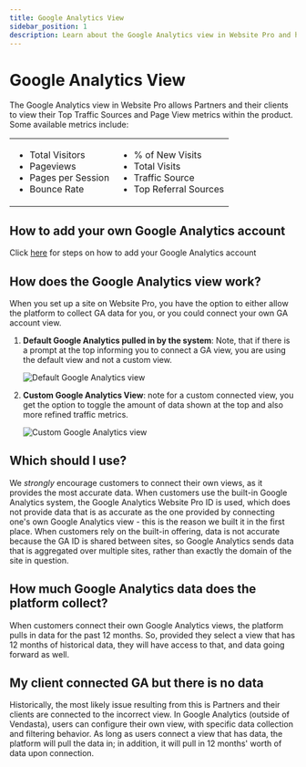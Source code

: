 ```yaml
---
title: Google Analytics View
sidebar_position: 1
description: Learn about the Google Analytics view in Website Pro and how it allows Partners and their clients to view their Top Traffic Sources and Page View metrics.
---
```


# Google Analytics View

The Google Analytics view in Website Pro allows Partners and their clients to view their Top Traffic Sources and Page View metrics within the product. Some available metrics include:

| | |
|---|---|
|<ul><li>Total Visitors</li><li>Pageviews</li><li>Pages per Session</li><li>Bounce Rate</li></ul>|<ul><li>% of New Visits</li><li>Total Visits</li><li>Traffic Source</li><li>Top Referral Sources</li></ul>|

## How to add your own Google Analytics account

Click [here](/vendasta-products/vendasta-products-website/article-4406961562007) for steps on how to add your Google Analytics account

## How does the Google Analytics view work?

When you set up a site on Website Pro, you have the option to either allow the platform to collect GA data for you, or you could connect your own GA account view.

1. **Default Google Analytics pulled in by the system**: Note, that if there is a prompt at the top informing you to connect a GA view, you are using the default view and not a custom view.
   
   ![Default Google Analytics view](./img/website-analytics/default-google-analytics.jpg)

2. **Custom Google Analytics View**: note for a custom connected view, you get the option to toggle the amount of data shown at the top and also more refined traffic metrics.
   
   ![Custom Google Analytics view](./img/website-analytics/custom-google-analytics.jpg)

## Which should I use?

We *strongly* encourage customers to connect their own views, as it provides the most accurate data. When customers use the built-in Google Analytics system, the Google Analytics Website Pro ID is used, which does not provide data that is as accurate as the one provided by connecting one's own Google Analytics view - this is the reason we built it in the first place. When customers rely on the built-in offering, data is not accurate because the GA ID is shared between sites, so Google Analytics sends data that is aggregated over multiple sites, rather than exactly the domain of the site in question.

## How much Google Analytics data does the platform collect?

When customers connect their own Google Analytics views, the platform pulls in data for the past 12 months. So, provided they select a view that has 12 months of historical data, they will have access to that, and data going forward as well.

## My client connected GA but there is no data

Historically, the most likely issue resulting from this is Partners and their clients are connected to the incorrect view. In Google Analytics (outside of Vendasta), users can configure their own view, with specific data collection and filtering behavior. As long as users connect a view that has data, the platform will pull the data in; in addition, it will pull in 12 months' worth of data upon connection.